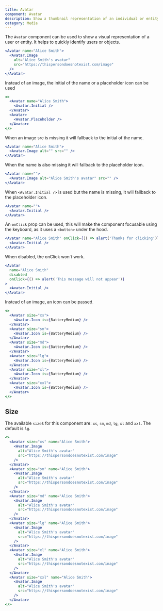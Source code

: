 ```yaml
---
title: Avatar
component: Avatar
description: Show a thumbnail representation of an individual or entity.
category: Media
---
```


The `Avatar` component can be used to show a visual representation of a user or entity. It helps to quickly identify users or objects.

```jsx preview
<Avatar name="Alice Smith">
  <Avatar.Image
    alt="Alice Smith's avatar"
    src="https://thispersondoesnotexist.com/image"
  />
</Avatar>
```

Instead of an image, the initial of the name or a placeholder icon can be used

```jsx preview
<>
  <Avatar name="Alice Smith">
    <Avatar.Initial />
  </Avatar>
  <Avatar>
    <Avatar.Placeholder />
  </Avatar>
</>
```

When an image src is missing it will fallback to the initial of the name.

```jsx preview
<Avatar name="Alice Smith">
  <Avatar.Image alt="" src="" />
</Avatar>
```

When the name is also missing it will fallback to the placeholder icon.

```jsx preview
<Avatar name="">
  <Avatar.Image alt="Alice Smith's avatar" src="" />
</Avatar>
```

When `<Avatar.Initial />` is used but the name is missing, it will fallback to the placeholder icon.

```jsx preview
<Avatar name="">
  <Avatar.Initial />
</Avatar>
```

An `onClick` prop can be used, this will make the component focusable using the keyboard, as it uses a `<button>` under the hood.

```jsx preview
<Avatar name="Alice Smith" onClick={() => alert('Thanks for clicking')}>
  <Avatar.Initial />
</Avatar>
```

When disabled, the onClick won't work.

```jsx preview
<Avatar
  name="Alice Smith"
  disabled
  onClick={() => alert('This message will not appear')}
>
  <Avatar.Initial />
</Avatar>
```

Instead of an image, an icon can be passed.

```jsx preview
<>
  <Avatar size="xs">
    <Avatar.Icon is={BatteryMedium} />
  </Avatar>
  <Avatar size="sm">
    <Avatar.Icon is={BatteryMedium} />
  </Avatar>
  <Avatar size="md">
    <Avatar.Icon is={BatteryMedium} />
  </Avatar>
  <Avatar size="lg">
    <Avatar.Icon is={BatteryMedium} />
  </Avatar>
  <Avatar size="xl">
    <Avatar.Icon is={BatteryMedium} />
  </Avatar>
  <Avatar size="xxl">
    <Avatar.Icon is={BatteryMedium} />
  </Avatar>
</>
```

## Size

The available `size`s for this component are: `xs`, `sm`, `md`, `lg`, `xl` and `xxl`. The default is `lg`.

```jsx live
<>
  <Avatar size="xs" name="Alice Smith">
    <Avatar.Image
      alt="Alice Smith's avatar"
      src="https://thispersondoesnotexist.com/image"
    />
  </Avatar>
  <Avatar size="sm" name="Alice Smith">
    <Avatar.Image
      alt="Alice Smith's avatar"
      src="https://thispersondoesnotexist.com/image"
    />
  </Avatar>
  <Avatar size="md" name="Alice Smith">
    <Avatar.Image
      alt="Alice Smith's avatar"
      src="https://thispersondoesnotexist.com/image"
    />
  </Avatar>
  <Avatar size="lg" name="Alice Smith">
    <Avatar.Image
      alt="Alice Smith's avatar"
      src="https://thispersondoesnotexist.com/image"
    />
  </Avatar>
  <Avatar size="xl" name="Alice Smith">
    <Avatar.Image
      alt="Alice Smith's avatar"
      src="https://thispersondoesnotexist.com/image"
    />
  </Avatar>
  <Avatar size="xxl" name="Alice Smith">
    <Avatar.Image
      alt="Alice Smith's avatar"
      src="https://thispersondoesnotexist.com/image"
    />
  </Avatar>
</>
```
